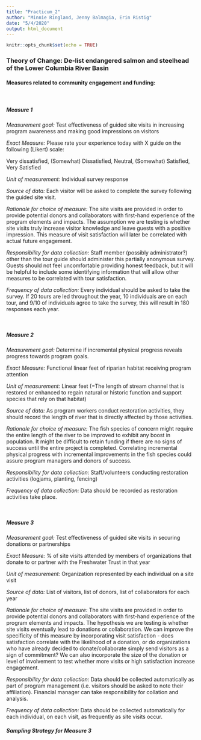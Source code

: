 ```yaml
---
title: "Practicum_2"
author: "Minnie Ringland, Jenny Balmagia, Erin Ristig"
date: "5/4/2020"
output: html_document
---
```


```r
knitr::opts_chunk$set(echo = TRUE)
```

### Theory of Change: De-list endangered salmon and steelhead of the Lower Columbia River Basin

#### Measures related to community engagement and funding:

<br>

##### Measure 1

*Measurement goal:* Test effectiveness of guided site visits in increasing program awareness and making good impressions on visitors

*Exact Measure:* Please rate your experience today with X guide on the following (Likert) scale:

Very dissatisfied, (Somewhat) Dissatisfied, Neutral, (Somewhat) Satisfied, Very Satisfied

*Unit of measurement:* Individual survey response

*Source of data:* Each visitor will be asked to complete the survey following the guided site visit.

*Rationale for choice of measure:* The site visits are provided in order to provide potential donors and collaborators with first-hand experience of the program elements and impacts. The assumption we are testing is whether site visits truly increase visitor knowledge and leave guests with a positive impression. This measure of visit satisfaction will later be correlated with actual future engagement.

*Responsibility for data collection:* Staff member (possibly administrator?) other than the tour guide should administer this partially anonymous survey. Guests should not feel uncomfortable providing honest feedback, but it will be helpful to include some identifying information that will allow other measures to be correlated with tour satisfaction.

*Frequency of data collection:* Every individual should be asked to take the survey. If 20 tours are led throughout the year, 10 individuals are on each tour, and 9/10 of individuals agree to take the survey, this will result in 180 responses each year.

<br>

##### Measure 2

*Measurement goal:* Determine if incremental physical progress reveals progress towards program goals.

*Exact Measure:* Functional linear feet of riparian habitat receiving program attention

*Unit of measurement:* Linear feet (=The length of stream channel that is restored or enhanced to regain natural or historic function and support species that rely on that habitat)

*Source of data:* As program workers conduct restoration activities, they should record the length of river that is directly affected by those activities.

*Rationale for choice of measure:* The fish species of concern might require the entire length of the river to be improved to exhibit any boost in population. It might be difficult to retain funding if there are no signs of success until the entire project is completed. Correlating incremental physical progress with incremental improvements in the fish species could assure program managers and donors of success.

*Responsibility for data collection:* Staff/volunteers conducting restoration activities (logjams, planting, fencing)

*Frequency of data collection:* Data should be recorded as restoration activities take place.

<br>

##### Measure 3

*Measurement goal:* Test effectiveness of guided site visits in securing donations or partnerships

*Exact Measure:* % of site visits attended by members of organizations that donate to or partner with the Freshwater Trust in that year

*Unit of measurement:* Organization represented by each individual on a site visit

*Source of data:* List of visitors, list of donors, list of collaborators for each year

*Rationale for choice of measure:* The site visits are provided in order to provide potential donors and collaborators with first-hand experience of the program elements and impacts. The hypothesis we are testing is whether site visits eventually lead to donations or collaboration. We can improve the specificity of this measure by incorporating visit satisfaction - does satisfaction correlate with the likelihood of a donation, or do organizations who have already decided to donate/collaborate simply send visitors as a sign of commitment? We can also incorporate the size of the donation or level of involvement to test whether more visits or high satisfaction increase engagement.

*Responsibility for data collection:* Data should be collected automatically as part of program management (i.e. visitors should be asked to note their affiliation). Financial manager can take responsibility for collation and analysis.

*Frequency of data collection:* Data should be collected automatically for each individual, on each visit, as frequently as site visits occur.

##### Sampling Strategy for Measure 3



